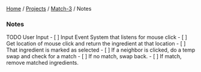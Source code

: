 [[../../index|Home]] / [[../projects_index|Projects]] / [[./match3_index|Match-3]] / Notes

=== Notes ===

TODO User Input
- [ ] Input Event System that listens for mouse click
- [ ] Get location of mouse click and return the ingredient at that location
- [ ] That ingredient is marked as selected
- [ ] If a neighbor is clicked, do a temp swap and check for a match
- [ ] If no match, swap back.
- [ ] If match, remove matched ingredients.




